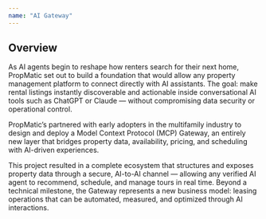 ```yaml
---
name: "AI Gateway"
---
```


## Overview

As AI agents begin to reshape how renters search for their next home, PropMatic set out to build a foundation that would allow any property management platform to connect directly with AI assistants. The goal: make rental listings instantly discoverable and actionable inside conversational AI tools such as ChatGPT or Claude — without compromising data security or operational control.

PropMatic’s partnered with early adopters in the multifamily industry to design and deploy a Model Context Protocol (MCP) Gateway, an entirely new layer that bridges property data, availability, pricing, and scheduling with AI-driven experiences.

This project resulted in a complete ecosystem that structures and exposes property data through a secure, AI-to-AI channel — allowing any verified AI agent to recommend, schedule, and manage tours in real time. Beyond a technical milestone, the Gateway represents a new business model: leasing operations that can be automated, measured, and optimized through AI interactions.
